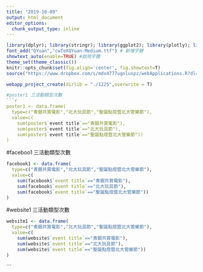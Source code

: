 ```yaml
---
title: "2019-10-09"
output: html_document
editor_options: 
  chunk_output_type: inline
---
```


```r
library(dplyr); library(stringr); library(ggplot2); library(plotly); library(lubridate); library(readr); library(tidyr); library(showtext); library(colorspace); library(scales); library(magick); library(sf); library(rmapshaper); library(osmdata); library(plotly); library(leaflet); 
font_add("QYuan","cwTeXQYuan-Medium.ttf") # 新增字體
showtext_auto(enable=TRUE) #啟用字體
theme_set(theme_classic())
knitr::opts_chunk$set(fig.align='center', fig.showtext=T)
source("https://www.dropbox.com/s/mdx4777ugnluspz/webApplications.R?dl=1",encoding = "utf-8")
```

```r
webapp_project_create(dirlib = "./1225",overwrite = T)

```

```r
#poster1 三活動類型次數
```r
poster1 <- data.frame(
  type=c("青銀共賞電影","北大玩具節","聖誕點燈暨北大管樂節"),
  value=c(
    sum(poster$`event title`=="青銀共賞電影"),
    sum(poster$`event title`=="北大玩具節"),
    sum(poster$`event title`=="聖誕點燈暨北大管樂節"))
)
```
#faceboo1 三活動類型次數
```r
facebook1 <- data.frame(
  type=c("青銀共賞電影","北大玩具節","聖誕點燈暨北大管樂節"),
  value=c(
    sum(facebook$`event title`=="青銀共賞電影"),
    sum(facebook$`event title`=="北大玩具節"),
    sum(facebook$`event title`=="聖誕點燈暨北大管樂節"))
)
```
#website1 三活動類型次數
```r
website1 <- data.frame(
  type=c("青銀共賞電影","北大玩具節","聖誕點燈暨北大管樂節"),
  value=c(
    sum(website$`event title`=="青銀共賞電影"),
    sum(website$`event title`=="北大玩具節"),
    sum(website$`event title`=="聖誕點燈暨北大管樂節"))
)
```
```

